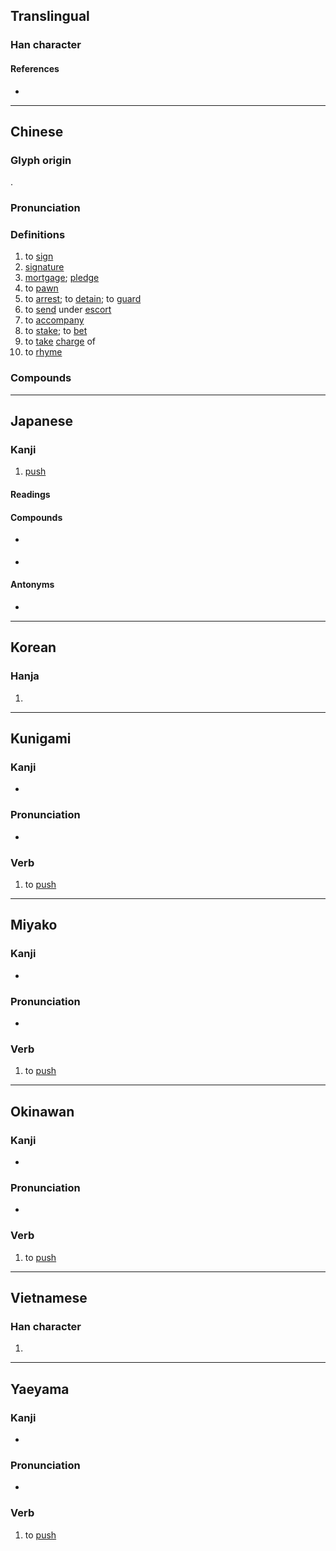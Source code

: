 {{character info/new}}
==Translingual==

===Han character===
{{Han char|rn=64|rad=手|as=05|sn=8|four=56050|canj=QWL|ids=⿰扌甲}}

====References====
* {{Han ref|kx=0424.070|dkj=11929|dj=0772.030|hdz=31851.080|uh=62BC|ud=25276|bh=A9E3|bd=43491}}

----

==Chinese==
{{zh-forms}}

===Glyph origin===
{{Han etym}}
{{Han compound|手|甲|ls=psc|c1=s|c2=p|alt1=扌}}.

===Pronunciation===
{{zh-pron
|m=yā
|c=aap3,aat3
|h=pfs=ap
|md=ák
|mn=qz,tw,xm,zz:ah/qz,tw,xm,zz:ap
|mn_note=ah - vernacular; ap - literary
|mn-t=ah4/ab4
|mn-t_note=ab4 - “to rhyme”
|w=4aq,4khaq
|w_note=4khaq - used in {{zh-l|*押牌九}}
|mc=y
|oc=y
|cat=v,n
}}

===Definitions===
{{zh-hanzi}}

# to [[sign]]
# [[signature]]
# [[mortgage]]; [[pledge]]
# to [[pawn]]
# to [[arrest]]; to [[detain]]; to [[guard]]
# to [[send]] under [[escort]]
# to [[accompany]]
# to [[stake]]; to [[bet]]
# to [[take]] [[charge]] of
# to [[rhyme]]

===Compounds===
{{zh-der|僉押|合轍押韻|寄押|典押|封押|在押|十字花押|假扣押|判押|套畫押字|押寶|押租|押司|押船|抵押品|押注|押寨夫人|押運|押帳|押牙|押差|押衙|押鋪|押座文|押頭|押花|押款|押金|抵押權|押尾|畫押|押孤丁|押解|抵押|押赴|看押|押車|押牢|押匯|抵押放款|押字|拘押|押榜|押番|押送|收押|押櫃|押放|押韻|扣押|押票|押床|押隊|押當|監押|押店|押付|羈押|簽押房|結押|質押|籤押|花押印|花押|關押|轄押|紅字黑押|管押}}

{{zh-cat|Intermediate}}

----

==Japanese==

===Kanji===
{{ja-kanji|grade=c|rs=手05}}

# [[push]]
{{attention|ja|more glosses and/or senses may be needed. I added [[push]] as the single character is often used as signs on doors with this meaning.}}

====Readings====
{{ja-readings
|goon=きょう, よう
|kanon=おう, こう
|kun=お-す, お-さえる, おし-
}}

====Compounds====
* {{ja-r|押忍|おっす|rom=-}} {{ja-r|押っ忍|おっす}}
* {{ja-r|押収|おうしゅう}}

====Antonyms====
* {{l|ja|引||pull}}

----

==Korean==

===Hanja===
{{ko-hanja|hangeul=[[압]], [[갑]]|eumhun=|rv=ap, gap|mr=ap, kap|y=ap, kap}}

# {{defn|lang=ko|sort=手05}}

----

==Kunigami==

===Kanji===
{{head|xug|kanji}}

* {{ja-readings|kun=[[ふすん]] ([[押すん]], fusun)}}

===Pronunciation===
* {{IPA|/ɸusuŋ/|lang=xug}}

===Verb===
{{head|xug|verb|hiragana|ふすん|romaji|fusun}}

# to [[push]]

----

==Miyako==

===Kanji===
{{head|mvi|kanji}}

* {{ja-readings|kun=[[うす]] ([[押す]], usu)}}

===Pronunciation===
* {{IPA|/uss̩/|lang=mvi}}

===Verb===
{{head|mvi|verb|hiragana|うす|romaji|usu}}

# to [[push]]

----

==Okinawan==

===Kanji===
{{head|ryu|kanji}}

* {{ja-readings|kun=[[うしゅん]] ([[押しゅん]], ushun)}}

===Pronunciation===
* {{IPA|/ʔuɕuŋ/|lang=ryu}}

===Verb===
{{head|ryu|verb|hiragana|うしゅん|romaji|ushun}}

# to [[push]]

----

==Vietnamese==

===Han character===
{{vi-hantu|[[áp]], [[ắp]], [[ép]], [[ẹp]], [[ét]], [[ếp]], [[ghép]], [[giẹp]], [[ốp]], [[ướp]]|rs=手05}}

# {{defn|lang=vi|sort=手05}}

----

==Yaeyama==

===Kanji===
{{head|rys|kanji}}

* {{ja-readings|kun=[[うすん]] ([[押すん]], usun)}}

===Pronunciation===
* {{IPA|/ʔusuŋ/|lang=rys}}

===Verb===
{{head|rys|verb|hiragana|うすん|romaji|usun}}

# to [[push]]